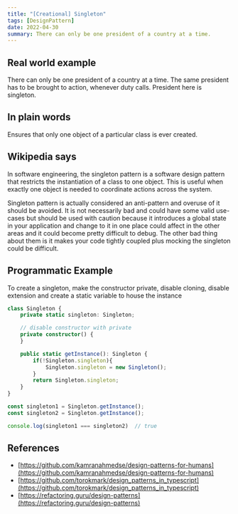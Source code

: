 ```yaml
---
title: "[Creational] Singleton"
tags: [DesignPattern]
date: 2022-04-30
summary: There can only be one president of a country at a time.
---
```


## Real world example

There can only be one president of a country at a time. The same president has
to be brought to action, whenever duty calls. President here is singleton.

## In plain words

Ensures that only one object of a particular class is ever created.

## Wikipedia says

In software engineering, the singleton pattern is a software design pattern
that restricts the instantiation of a class to one object. This is useful when
exactly one object is needed to coordinate actions across the system.

Singleton pattern is actually considered an anti-pattern and overuse of it
should be avoided. It is not necessarily bad and could have some valid
use-cases but should be used with caution because it introduces a global state
in your application and change to it in one place could affect in the other
areas and it could become pretty difficult to debug. The other bad thing about
them is it makes your code tightly coupled plus mocking the singleton could be
difficult.

## Programmatic Example

To create a singleton, make the constructor private, disable cloning, disable
extension and create a static variable to house the instance

```typescript
class Singleton {
    private static singleton: Singleton;

    // disable constructor with private
    private constructor() {
    }

    public static getInstance(): Singleton {
        if(!Singleton.singleton){
            Singleton.singleton = new Singleton();
        }
        return Singleton.singleton;
    }
}

const singleton1 = Singleton.getInstance();
const singleton2 = Singleton.getInstance();

console.log(singleton1 === singleton2)  // true
```

## References

- [https://github.com/kamranahmedse/design-patterns-for-humans](https://github.com/kamranahmedse/design-patterns-for-humans)
- [https://github.com/torokmark/design_patterns_in_typescript](https://github.com/torokmark/design_patterns_in_typescript)
- [https://refactoring.guru/design-patterns](https://refactoring.guru/design-patterns)